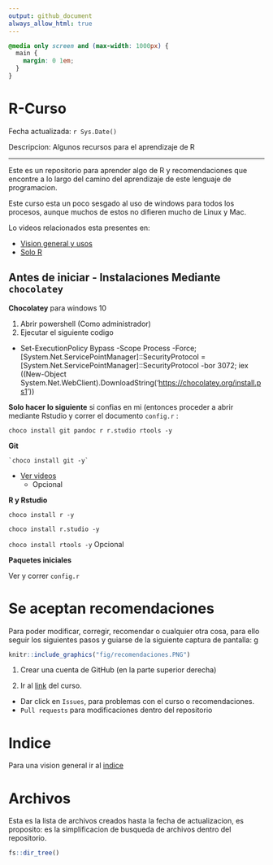 ```yaml
---
output: github_document
always_allow_html: true
---
```



```css
@media only screen and (max-width: 1000px) {
  main {
    margin: 0 1em;
  }
}
```

# R-Curso

Fecha actualizada: `r Sys.Date()`

Descripcion: Algunos recursos para el aprendizaje de R

--- 

Este es un repositorio para aprender algo de R y recomendaciones que encontre a lo largo del camino del aprendizaje de este lenguaje de programacion. 

Este curso esta un poco sesgado al uso de windows para todos los procesos, aunque muchos de estos no difieren mucho de Linux y Mac. 

Lo videos relacionados esta presentes en: 

- [Vision general y usos](https://www.youtube.com/playlist?list=PLDVZfi7ztrg5RU6xmgceV4MJ9YlE7oele)
- [Solo R](https://www.youtube.com/playlist?list=PLDVZfi7ztrg6Ob825jQ6AEYGUceKHg_fY)





## Antes de iniciar - Instalaciones Mediante `chocolatey`

**Chocolatey** para windows 10

1. Abrir powershell (Como administrador) 
1. Ejecutar el
siguiente codigo 

- Set-ExecutionPolicy Bypass -Scope Process -Force;
\[System.Net.ServicePointManager\]::SecurityProtocol =
\[System.Net.ServicePointManager\]::SecurityProtocol -bor 3072; iex
((New-Object
System.Net.WebClient).DownloadString(‘<https://chocolatey.org/install.ps1>’))

**Solo hacer lo siguiente** si confias en mi (entonces proceder a abrir mediante Rstudio y correr el documento `config.r` :

`choco install git pandoc r r.studio rtools -y`

**Git**

``` 
`choco install git -y`
```

  - [Ver videos](https://www.youtube.com/playlist?list=PLmUnyBCRHkvUPkrsseI1SmMtYgfc-f8Kn)
    - Opcional

**R y Rstudio**

 `choco install r -y`
    
`choco install r.studio -y`
    
`choco install rtools -y`  Opcional

**Paquetes iniciales**

Ver y correr `config.r`

# Se aceptan recomendaciones 

Para poder modificar, corregir, recomendar o cualquier otra cosa, para ello seguir los siguientes pasos y guiarse de la siguiente captura de pantalla:
g
```r
knitr::include_graphics("fig/recomendaciones.PNG")
```

1. Crear una cuenta de GitHub (en la parte superior derecha)

1. Ir al [link](https://github.com/TJhon/r-curso) del curso.
  - Dar click en `Issues`, para problemas con el curso o recomendaciones. 
  - `Pull requests` para modificaciones dentro del repositorio
  
# Indice 

Para una vision general ir al [indice](https://github.com/TJhon/r-curso/blob/master/Indice.md)

# Archivos

Esta es la lista de archivos creados hasta la fecha de actualizacion, es proposito: es la simplificacion de busqueda de archivos dentro del repositorio.

```r

fs::dir_tree()
```

